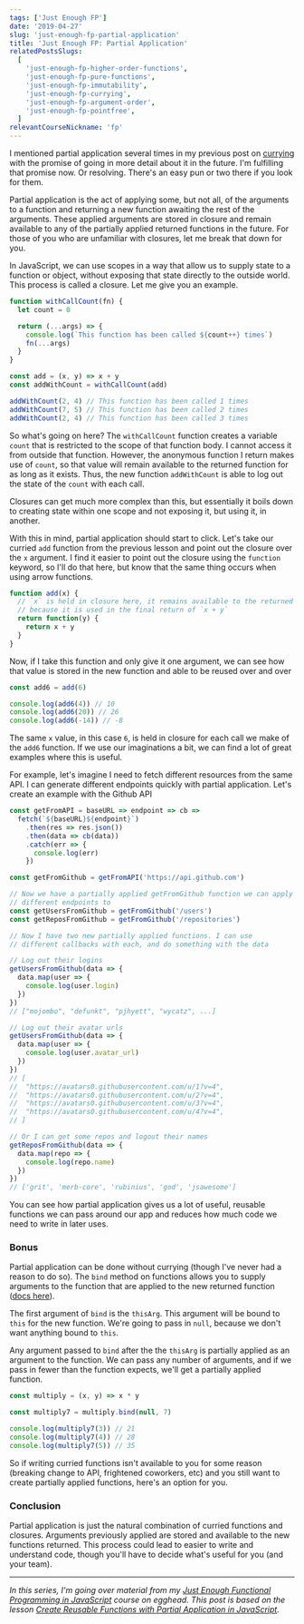 ```yaml
---
tags: ['Just Enough FP']
date: '2019-04-27'
slug: 'just-enough-fp-partial-application'
title: 'Just Enough FP: Partial Application'
relatedPostsSlugs:
  [
    'just-enough-fp-higher-order-functions',
    'just-enough-fp-pure-functions',
    'just-enough-fp-immutability',
    'just-enough-fp-currying',
    'just-enough-fp-argument-order',
    'just-enough-fp-pointfree',
  ]
relevantCourseNickname: 'fp'
---
```



I mentioned partial application several times in my previous post on [currying](/just-enough-fp-currying) with the promise of going in more detail about it in the future. I'm fulfilling that promise now. Or resolving. There's an easy pun or two there if you look for them.

Partial application is the act of applying some, but not all, of the arguments to a function and returning a new function awaiting the rest of the arguments. These applied arguments are stored in closure and remain available to any of the partially applied returned functions in the future. For those of you who are unfamiliar with closures, let me break that down for you.

In JavaScript, we can use scopes in a way that allow us to supply state to a function or object, without exposing that state directly to the outside world. This process is called a closure. Let me give you an example.

```javascript
function withCallCount(fn) {
  let count = 0

  return (...args) => {
    console.log(`This function has been called ${count++} times`)
    fn(...args)
  }
}

const add = (x, y) => x + y
const addWithCount = withCallCount(add)

addWithCount(2, 4) // This function has been called 1 times
addWithCount(7, 5) // This function has been called 2 times
addWithCount(2, 4) // This function has been called 3 times
```

So what's going on here? The `withCallCount` function creates a variable `count` that is restricted to the scope of that function body. I cannot access it from outside that function. However, the anonymous function I return makes use of `count`, so that value will remain available to the returned function for as long as it exists. Thus, the new function `addWithCount` is able to log out the state of the `count` with each call.

Closures can get much more complex than this, but essentially it boils down to creating state within one scope and not exposing it, but using it, in another.

With this in mind, partial application should start to click. Let's take our curried `add` function from the previous lesson and point out the closure over the `x` argument. I find it easier to point out the closure using the `function` keyword, so I'll do that here, but know that the same thing occurs when using arrow functions.

```javascript
function add(x) {
  // `x` is held in closure here, it remains available to the returned function
  // because it is used in the final return of `x + y`
  return function(y) {
    return x + y
  }
}
```

Now, if I take this function and only give it one argument, we can see how that value is stored in the new function and able to be reused over and over

```javascript
const add6 = add(6)

console.log(add6(4)) // 10
console.log(add6(20)) // 26
console.log(add6(-14)) // -8
```

The same `x` value, in this case `6`, is held in closure for each call we make of the `add6` function. If we use our imaginations a bit, we can find a lot of great examples where this is useful.

For example, let's imagine I need to fetch different resources from the same API. I can generate different endpoints quickly with partial application. Let's create an example with the Github API

```javascript
const getFromAPI = baseURL => endpoint => cb =>
  fetch(`${baseURL}${endpoint}`)
    .then(res => res.json())
    .then(data => cb(data))
    .catch(err => {
      console.log(err)
    })

const getFromGithub = getFromAPI('https://api.github.com')

// Now we have a partially applied getFromGithub function we can apply
// different endpoints to
const getUsersFromGithub = getFromGithub('/users')
const getReposFromGithub = getFromGithub('/repositories')

// Now I have two new partially applied functions. I can use
// different callbacks with each, and do something with the data

// Log out their logins
getUsersFromGithub(data => {
  data.map(user => {
    console.log(user.login)
  })
})
// ["mojombo", "defunkt", "pjhyett", "wycatz", ...]

// Log out their avatar urls
getUsersFromGithub(data => {
  data.map(user => {
    console.log(user.avatar_url)
  })
})
// [
//  "https://avatars0.githubusercontent.com/u/1?v=4",
//  "https://avatars0.githubusercontent.com/u/2?v=4",
//  "https://avatars0.githubusercontent.com/u/3?v=4",
//  "https://avatars0.githubusercontent.com/u/4?v=4",
// ]

// Or I can get some repos and logout their names
getReposFromGithub(data => {
  data.map(repo => {
    console.log(repo.name)
  })
})
// ['grit', 'merb-core', 'rubinius', 'god', 'jsawesome']
```

You can see how partial application gives us a lot of useful, reusable functions we can pass around our app and reduces how much code we need to write in later uses.

### Bonus

Partial application can be done without currying (though I've never had a reason to do so). The `bind` method on functions allows you to supply arguments to the function that are applied to the new returned function ([docs here](https://developer.mozilla.org/en-US/docs/Web/JavaScript/Reference/Global_objects/Function/bind)).

The first argument of `bind` is the `thisArg`. This argument will be bound to `this` for the new function. We're going to pass in `null`, because we don't want anything bound to `this`.

Any argument passed to `bind` after the the `thisArg` is partially applied as an argument to the function. We can pass any number of arguments, and if we pass in fewer than the function expects, we'll get a partially applied function.

```javascript
const multiply = (x, y) => x * y

const multiply7 = multiply.bind(null, 7)

console.log(multiply7(3)) // 21
console.log(multiply7(4)) // 28
console.log(multiply7(5)) // 35
```

So if writing curried functions isn't available to you for some reason (breaking change to API, frightened coworkers, etc) and you still want to create partially applied functions, here's an option for you.

### Conclusion

Partial application is just the natural combination of curried functions and closures. Arguments previously applied are stored and available to the new functions returned. This process could lead to easier to write and understand code, though you'll have to decide what's useful for you (and your team).

---

_In this series, I'm going over material from my [Just Enough Functional Programming in JavaScript](https://egghead.io/courses/just-enough-functional-programming-in-javascript/?af=8u8eik) course on egghead. This post is based on the lesson [Create Reusable Functions with Partial Application in JavaScript](https://egghead.io/lessons/javascript-create-reusable-functions-with-partial-application-in-javascript/?af=8u8eik)._

<EggheadEmbed
  src="https://egghead.io/lessons/javascript-create-reusable-functions-with-partial-application-in-javascript/embed"
  title="Partial Application"
/>
